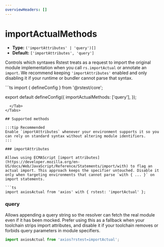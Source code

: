 ```yaml
---
overviewHeaders: []
---
```


# importActualMethods

- **Type:** `('importAttributes' | 'query')[]`
- **Default:** `['importAttributes', 'query']`

Controls which syntaxes Rstest treats as a request to import the original module implementation when you call `rs.importActual` or annotate an `import`. We recommend keeping `'importAttributes'` enabled and only disabling it if your runtime or bundler cannot parse that syntax.


<Tabs defaultValue='rstest.config.ts'>
  <Tab label="rstest.config.ts">
```ts
import { defineConfig } from '@rstest/core';

export default defineConfig({
  importActualMethods: ['query'],
});
```
  </Tab>
</Tabs>

## Supported methods

:::tip Recommended
Enable `importAttributes` whenever your environment supports it so you can rely on standard syntax without altering module identifiers.
:::

### importAttributes

Allows using ECMAScript [import attributes](https://developer.mozilla.org/en-US/docs/Web/JavaScript/Reference/Statements/import/with) to flag an actual import. This approach keeps the specifier untouched. Disable it only when targeting environments that cannot parse `with { ... }` on import statements.

```ts
import axiosActual from 'axios' with { rstest: 'importActual' };
```

### query

Allows appending a query string so the resolver can fetch the real module even if it has been mocked. Prefer using this as a fallback when your toolchain strips import attributes, and disable it if your toolchain removes or forbids query parameters in module specifiers.

```ts
import axiosActual from 'axios?rstest=importActual';
```
